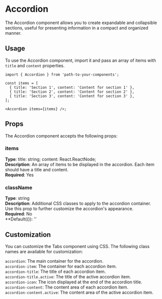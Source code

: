 
<Meta of={AccordionStories} />

# Accordion

The Accordion component allows you to create expandable and collapsible sections, useful for presenting information in a compact and organized manner.

<Canvas of={AccordionStories.Default} />


## Usage

To use the Accordion component, import it and pass an array of items with `title` and `content` properties.

```tsx
import { Accordion } from 'path-to-your-components';

const items = [
  { title: 'Section 1', content: 'Content for section 1' },
  { title: 'Section 2', content: 'Content for section 2' },
  { title: 'Section 3', content: 'Content for section 3' },
];

<Accordion items={items} />;
```

## Props
The Accordion component accepts the following props:

### items
**Type**: title: string; content: React.ReactNode; \
**Description**: An array of items to be displayed in the accordion. Each item should have a title and content.\
**Required**: Yes

### className
**Type**: string\
**Description**: Additional CSS classes to apply to the accordion container. Use this prop to further customize the accordion's appearance.\
**Required**: No\
**Default(()): ''


## Customization

You can customize the Tabs component using CSS. The following class names are available for customization:

`accordion`: The main container for the accordion.\
`accordion-item`: The container for each accordion item.\
`accordion-title`: The title of each accordion item.\
`accordion-title.active`: The title of the active accordion item.\
`accordion-icon`: The icon displayed at the end of the accordion title.\
`accordion-content`: The content area of each accordion item.\
`accordion-content.active`: The content area of the active accordion item.

